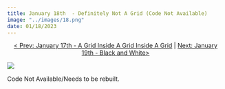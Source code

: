 ```yaml
---
title: January 18th  - Definitely Not A Grid (Code Not Available)
image: "../images/18.png"
date: 01/18/2023
---
```


<center>[\< Prev: January 17th - A Grid Inside A Grid Inside A Grid](day_16.qmd) \| [Next: January 19th - Black and White\>](day_19.qmd)</center>

![](/images/18.png){fig-alt="A generative art piece that consists of four boxes that suspiciously looks like a grid. Each cube is black or white and has the words definitely not a grid scrawled about in them. The boxes are on a light pastel background of four colors." fig-align="center"}

Code Not Available/Needs to be rebuilt.
